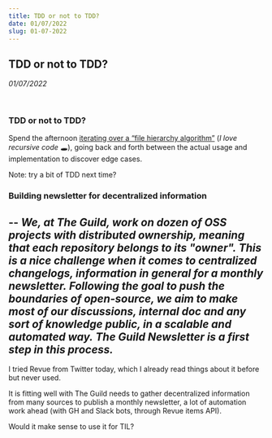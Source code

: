 ```yaml
---
title: TDD or not to TDD?
date: 01/07/2022
slug: 01-07-2022
---
```



## TDD or not to TDD?

_01/07/2022_

<br/>


### TDD or not to TDD?

Spend the afternoon [iterating over a “file hierarchy algorithm”](https://github.com/the-guild-org/the-guild-docs/pull/633) (_I love recursive code 🕳_), going back and forth between the actual usage and implementation to discover edge cases.

Note: try a bit of TDD next time?


### **Building newsletter for decentralized information**

--
_We, at The Guild, work on dozen of OSS projects with distributed ownership, meaning that each repository belongs to its "owner"._
_This is a nice challenge when it comes to centralized changelogs, information in general for a monthly newsletter._
_Following the goal to push the boundaries of open-source, we aim to make most of our discussions, internal doc and any sort of knowledge public, in a scalable and automated way._
_The Guild Newsletter is a first step in this process._
--

I tried Revue from Twitter today, which I already read things about it before but never used.

It is fitting well with The Guild needs to gather decentralized information from many sources to publish a monthly newsletter, a lot of automation work ahead (with GH and Slack bots, through Revue items API).

Would it make sense to use it for TIL?

